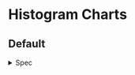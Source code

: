
<Meta title="Charts/Examples/Histogram Charts" />

# Histogram Charts

## Default

<Canvas of={Histogram.Default} />

<details>
    <summary>Spec</summary>
    ```javascript
        let spec = $derived({
		marginTop: 48, // adjust for y label
		x: { insetLeft: 80, insetRight: 20 },
		marks: [
			Plot.gridX(),
			Plot.gridY(),
			Plot.axisX({ label: 'Random Value Range' }),
			Plot.axisY({ label: 'Frequency of value' }),
			Plot.rectY(chartData, {
				x1: 'x0',
				x2: 'x1',
				y: 'length',
				tip: {
					channels: {
						Frequency: 'length'
					},
					format: {
						y: false
					}
				}
			}),
			// baseline last
			Plot.ruleY([0])
		]
	});
    ```
</details>
